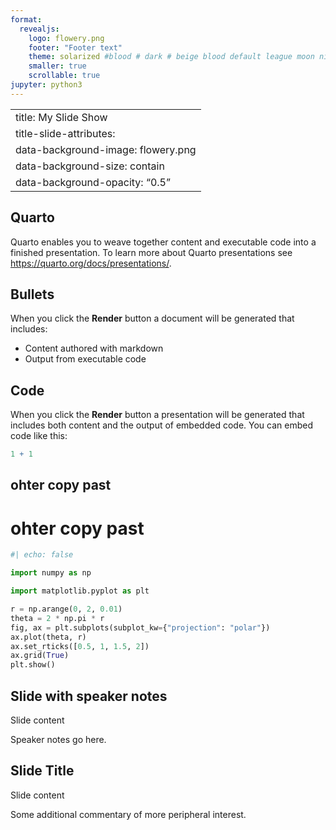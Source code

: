 ---
format:
  revealjs:
    logo: flowery.png
    footer: "Footer text"
    theme: solarized #blood # dark # beige blood default league moon night serif simple sky solarized
    smaller: true
    scrollable: true
jupyter: python3    
---
---
title: My Slide Show
title-slide-attributes:
  data-background-image: flowery.png
  data-background-size: contain
  data-background-opacity: "0.5"
---

## Quarto

Quarto enables you to weave together content and executable code into a finished presentation. To learn more about Quarto presentations see <https://quarto.org/docs/presentations/>.



## Bullets

When you click the **Render** button a document will be generated that includes:

-   Content authored with markdown
-   Output from executable code

## Code

When you click the **Render** button a presentation will be generated that includes both content and the output of embedded code. You can embed code like this:

```{r}
1 + 1
```

## ohter copy past
# ohter copy past

```{python , include=TRUE, echo=FALSE, message=FALSE, warning=FALSE, cache=FALSE}
#| echo: false

import numpy as np

import matplotlib.pyplot as plt

r = np.arange(0, 2, 0.01)
theta = 2 * np.pi * r
fig, ax = plt.subplots(subplot_kw={"projection": "polar"})
ax.plot(theta, r)
ax.set_rticks([0.5, 1, 1.5, 2])
ax.grid(True)
plt.show()
```


## Slide with speaker notes

Slide content

::: {.notes}
Speaker notes go here.
:::

## Slide Title

Slide content

::: aside
Some additional commentary of more peripheral interest.
:::